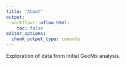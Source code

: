 ```yaml
---
title: "About"
output:
  workflowr::wflow_html:
    toc: false
editor_options:
  chunk_output_type: console
---
```


Exploration of data from initial GeoMx analysis.
